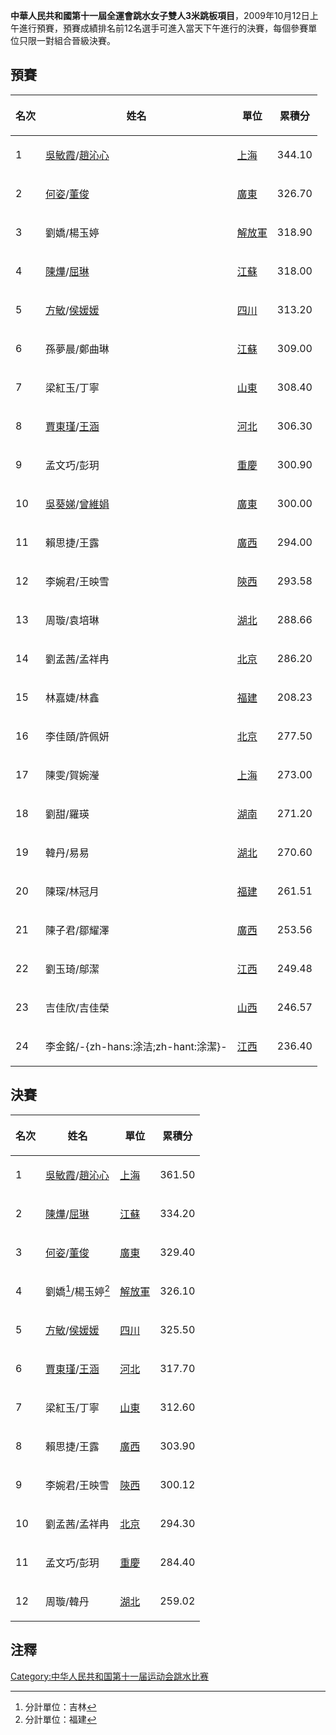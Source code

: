 '''中華人民共和國第十一屆全運會跳水女子雙人3米跳板項目'''，2009年10月12日上午進行預賽，預賽成績排名前12名選手可進入當天下午進行的決賽，每個參賽單位只限一對組合晉級決賽。

==預賽==
{| class="wikitable"
|-
!名次||姓名||單位||累積分
|-bgcolor=ccffcc
|1||[[吳敏霞|吳敏霞]]/[[趙沁心|趙沁心]]||[[上海|上海]]||344.10
|-bgcolor=ccffcc
|2||[[何姿|何姿]]/[[董俊|董俊]]||[[廣東|廣東]]||326.70
|-bgcolor=ccffcc
|3||劉嬌/楊玉婷||[[解放軍|解放軍]]||318.90
|-bgcolor=ccffcc
|4||[[陳燁|陳燁]]/[[屈琳|屈琳]]||[[江蘇|江蘇]]||318.00
|-bgcolor=ccffcc
|5||[[方敏|方敏]]/[[侯媛媛|侯媛媛]]||[[四川|四川]]||313.20
|-
|6||孫夢晨/鄭曲琳||[[江蘇|江蘇]]||309.00
|-bgcolor=ccffcc
|7||梁紅玉/丁寧||[[山東|山東]]||308.40
|-bgcolor=ccffcc
|8||[[賈東瑾|賈東瑾]]/[[王涵|王涵]]||[[河北|河北]]||306.30
|-bgcolor=ccffcc
|9||孟文巧/彭玥||[[重慶|重慶]]||300.90
|-
|10||[[吳葵娣|吳葵娣]]/[[曾維娟|曾維娟]]||[[廣東|廣東]]||300.00
|-bgcolor=ccffcc
|11||賴思捷/王露||[[廣西|廣西]]||294.00
|-bgcolor=ccffcc
|12||李婉君/王映雪||[[陝西|陝西]]||293.58
|-bgcolor=ccffcc
|13||周璇/袁培琳||[[湖北|湖北]]||288.66
|-bgcolor=ccffcc
|14||劉孟茜/孟祥冉||[[北京|北京]]||286.20
|-
|15||林嘉婕/林鑫||[[福建|福建]]||208.23
|-
|16||李佳頤/許佩妍||[[北京|北京]]||277.50
|-
|17||陳雯/賀婉瀅||[[上海|上海]]||273.00
|-
|18||劉甜/羅瑛||[[湖南|湖南]]||271.20
|-
|19||韓丹/易易||[[湖北|湖北]]||270.60
|-
|20||陳琛/林冠月||[[福建|福建]]||261.51
|-
|21||陳子君/鄒耀澤||[[廣西|廣西]]||253.56
|-
|22||劉玉琦/鄔潔||[[江西|江西]]||249.48
|-
|23||吉佳欣/吉佳榮||[[山西|山西]]||246.57
|-
|24||李金銘/-{zh-hans:涂洁;zh-hant:涂潔}-||[[江西|江西]]||236.40
|}

==決賽==
{| class="wikitable"
|-
!名次||姓名||單位||累積分
|- bgcolor="gold"
|1||[[吳敏霞|吳敏霞]]/[[趙沁心|趙沁心]]||[[上海|上海]]||361.50
|- bgcolor="silver"
|2||[[陳燁|陳燁]]/[[屈琳|屈琳]]||[[江蘇|江蘇]]||334.20
|- bgcolor="cc9966"
|3||[[何姿|何姿]]/[[董俊|董俊]]||[[廣東|廣東]]||329.40
|-
|4||劉嬌<ref>分計單位：吉林</ref>/楊玉婷<ref>分計單位：福建</ref>||[[解放軍|解放軍]]||326.10
|-
|5||[[方敏|方敏]]/[[侯媛媛|侯媛媛]]||[[四川|四川]]||325.50
|-
|6||[[賈東瑾|賈東瑾]]/[[王涵|王涵]]||[[河北|河北]]||317.70
|-
|7||梁紅玉/丁寧||[[山東|山東]]||312.60
|-
|8||賴思捷/王露||[[廣西|廣西]]||303.90
|-
|9||李婉君/王映雪||[[陝西|陝西]]||300.12
|-
|10||劉孟茜/孟祥冉||[[北京|北京]]||294.30
|-
|11||孟文巧/彭玥||[[重慶|重慶]]||284.40
|-
|12||周璇/韓丹||[[湖北|湖北]]||259.02
|}

==注釋==
<div class="references-small">
<references />
</div>

[[Category:中华人民共和国第十一届运动会跳水比赛|Category:中华人民共和国第十一届运动会跳水比赛]]